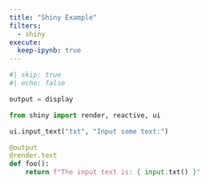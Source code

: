 ```yaml
---
title: "Shiny Example"
filters:
  - shiny
execute:
  keep-ipynb: true
---
```


```python
#| skip: true
#| echo: false

output = display
```


```python
from shiny import render, reactive, ui

ui.input_text("txt", "Input some text:")
```

```python
@output
@render.text
def foo():
    return f"The input text is: { input.txt() }"
```
